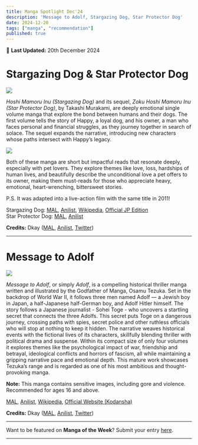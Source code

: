 ```yaml
---
title: Manga Spotlight Dec'24
description: 'Message to Adolf, Stargazing Dog, Star Protector Dog'
date: 2024-12-20
tags: ["manga", "recommendation"]
published: true
---
```


📅 **Last Updated:** 20th December 2024

# **Stargazing Dog & Star Protector Dog**

<img src="/images/blog/manga-spotlight-dec24/dog-1.webp"/>

_Hoshi Mamoru Inu (Stargazing Dog)_ and its sequel, _Zoku Hoshi Mamoru Inu (Star Protector Dog)_, by Takashi Murakami, are deeply emotional single volume manga that explore the bond between humans and their dogs. The first volume tells the story of Happy, a loyal dog, and his owner, a man who faces personal and financial struggles, as they journey together in search of solace. The sequel expands the narrative, introducing new characters whose paths intersect with Happy’s legacy.

<img src="/images/blog/manga-spotlight-dec24/dog-2.webp"/>

Both of these manga are short but impactful reads that resonate deeply, especially with pet lovers. They explore themes like love, loss, hardships of human lives, and  beautifully describe the unconditional love a pet offers to its owner, making them must-reads for those who appreciate heavy, emotional, heart-wrenching, bittersweet stories.

P.S. It was adapted into a live-action film with the same title in 2011!

Stargazing Dog: 
<a href="https://myanimelist.net/manga/21467/Hoshi_Mamoru_Inu" target="_blank">MAL</a>,
<a href="https://anilist.co/manga/51467/Stargazing-Dog" target="_blank">Anilist</a>,
<a href="https://en.wikipedia.org/wiki/Stargazing_Dog" target="_blank">Wikipedia</a>,
<a href="https://www.futabasha.co.jp/book/97845753014340000000" target="_blank">Official JP Edition</a> \
Star Protector Dog: 
<a href="https://myanimelist.net/manga/25245/Zoku_Hoshi_Mamoru_Inu" target="_blank">MAL</a>,
<a href="https://anilist.co/manga/55245/Star-Protector-Dog" target="_blank">Anilist</a>

**Credits:** Dkay
(<a href="https://myanimelist.net/profile/Dkayyy" target="_blank">MAL</a>,
<a href="https://anilist.co/user/Dkayyy" target="_blank">Anilist</a>,
<a href="https://x.com/dkay019" target="_blank">Twitter</a>)

<hr className="my-4 mt-4 mb-4" />

# **Message to Adolf**

<img src="/images/blog/manga-spotlight-dec24/adolf.webp"/>

_Message to Adolf_, or simply _Adolf_, is a compelling historical thriller manga written and illustrated by the Godfather of Manga, Osamu Tezuka. Set in the backdrop of World War II, it follows three men named Adolf — a Jewish boy in Japan, a half-Japanese half-German boy, and Adolf Hitler himself. The story follows a Japanese journalist - Sohei Toge - who uncovers a startling secret that connects the three Adolfs. This secret puts Toge on a dangerous journey, crossing paths with spies, secret police and other ruthless officials who will stop at nothing to keep it hidden. The narrative weaves historical events with the fictional lives of its characters, skillfully blending thriller with political drama and suspense. Within its compact size of only four volumes it explores themes like the psychological impact of war, friendship and betrayal, ideological conflicts and horrors of fascism, all while maintaining a gripping narrative pace and emotional depth. This mature work showcases Tezuka’s range and is regarded as one of his most ambitious and thought-provoking manga.

**Note:** This manga contains sensitive images, including gore and violence. Recommended for ages 16 and above.

<a href="https://myanimelist.net/manga/1695/Adolf_ni_Tsugu" target="_blank">MAL</a>,
<a href="https://anilist.co/manga/31695/Adolf-ni-Tsugu" target="_blank">Anilist</a>,
<a href="https://en.wikipedia.org/wiki/Message_to_Adolf" target="_blank">Wikipedia</a>,
<a href="https://kodansha.us/series/message-to-adolf/" target="_blank">Official Website (Kodansha)</a>

**Credits:** Dkay
(<a href="https://myanimelist.net/profile/Dkayyy" target="_blank">MAL</a>,
<a href="https://anilist.co/user/Dkayyy" target="_blank">Anilist</a>,
<a href="https://x.com/dkay019" target="_blank">Twitter</a>)

<hr className="my-4 mt-2 mb-4" />

Want to be featured on **Manga of the Week**? Submit your entry [here](https://forms.gle/mH9uv5naDSRXGZU29).

<hr className="my-0 mt-2 mb-4" />
